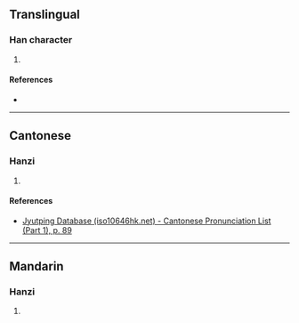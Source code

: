 {{character info/new}}
==Translingual==

===Han character===
{{Han char|rn=32|rad=土|as=12|sn=15|four=|canj=GHKB|ids=⿰土喬}}

# {{defn|Han|sort=土12}}

====References====
* {{Han ref|kx=0238.390|dkj=05468|dj=0478.010|hdz=10488.030|uh=58A7|ud=22695}}

----

==Cantonese==

===Hanzi===
{{yue-hanzi|jyut=[[kok3]]|y=kok3}}

# {{defn|lang=yue|sort=土12}}

====References====
* [http://www.iso10646hk.net/jp/document/download.jsp Jyutping Database (iso10646hk.net) - Cantonese Pronunciation List (Part 1), p. 89]

----

==Mandarin==

===Hanzi===
{{cmn-hanzi|pin=[[què]] ([[que4]])|wg=ch'üeh<sup>4</sup>}}

# {{defn|lang=cmn|sort=土12}}